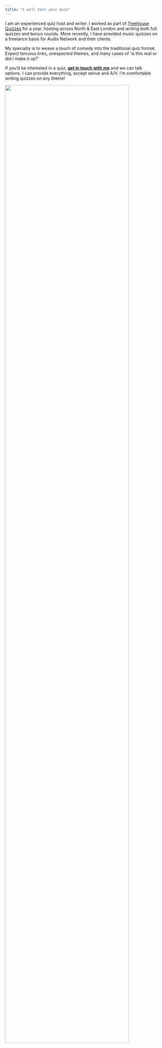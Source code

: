 ```yaml
---
title: "I will host your quiz" 
---
```


::::: grid
::: {#me-1 .g-col-5}
I am an experienced quiz host and writer. I worked as part of [Treehouse Quizzes](https://www.facebook.com/treehousequizzes/) for a year, hosting across North & East London and writing both full quizzes and bonus rounds. More recently, I have provided music quizzes on a freelance basis for Audio Network and their clients.

My specialty is to weave a touch of comedy into the traditional quiz format. Expect tenuous links, unexpected themes, and many cases of 'is this real or did I make it up?'

If you'd be interested in a quiz, [**get in touch with me**](mailto:claudelynch96@gmail.com) and we can talk options. I can provide everything, except venue and A/V. I'm comfortable writing quizzes on any theme!
:::

::: {#me-2 .g-col-7}
![](assets/quiz.png){width="90%"}
:::
:::::

<!-- end grid -->
